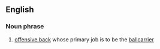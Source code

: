 ==English==
===Noun phrase===
#{{fb}} [[offensive back]] whose primary job is to be the [[ballcarrier]]